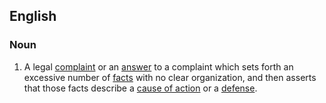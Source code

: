 ==English==

===Noun===
{{en-noun|head=[[shotgun]] [[pleading]]}}
# {{label|en|legal}} A legal [[complaint]] or an [[answer]] to a complaint which sets forth an excessive number of [[fact]]s with no clear organization, and then asserts that those facts describe a [[cause of action]] or a [[defense]].
